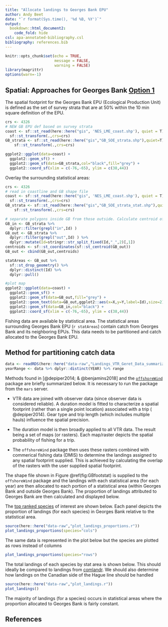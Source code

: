 ```yaml
---
title: "Allocate landings to Georges Bank EPU"
author: Andy Beet
date: "`r format(Sys.time(), '%d %B, %Y')`"
output: 
  bookdown::html_document2:
    code_fold: hide
csl: apa-annotated-bibliography.csl
bibliography: references.bib
---
```


```r
knitr::opts_chunk$set(echo = TRUE, 
                      message = FALSE,
                      warning = FALSE)
library(magrittr)
options(warn=-1)
```

## Spatial: Approaches for Georges Bank [Option 1](https://noaa-edab.github.io/ms-keyrun/GBSurveySet.html#opt1)

The spatial footprint for the Georges Bank EPU (Ecological Production Unit) is defined as the set of survey strata that are at 50% within the 10 min square definition of the EPU.

```r
crs <- 4326
# NEW GB EPU def based on survey strata
coast <- sf::st_read(here::here("gis", 'NES_LME_coast.shp'), quiet = T) %>%
  sf::st_transform(.,crs=crs)
GB_strata <- sf::st_read(here::here("gis","GB_SOE_strata.shp"),quiet=T) %>%
    sf::st_transform(.,crs=crs)

ggplot2::ggplot(data=coast) +
  ggplot2::geom_sf() +
  ggplot2::geom_sf(data=GB_strata,col="black",fill="grey") + 
  ggplot2::coord_sf(xlim = c(-76,-65), ylim = c(38,44))

```

Overlay the surrounding statistical areas:

```r
crs <- 4326
# read in coastline and GB shape file
coast <- sf::st_read(here::here("gis", 'NES_LME_coast.shp'), quiet = T) %>%
  sf::st_transform(.,crs=crs)
GB_strata <- sf::st_read(here::here("gis","GB_SOE_strata_stat.shp"),quiet=T) %>%
    sf::st_transform(.,crs=crs)

# separate polygons inside GB from those outside. Calculate centroid of polygon for label
GB_in <- GB_strata %>%
  dplyr::filter(grepl("in",Id) )
GB_out <- GB_strata %>%
  dplyr::filter(grepl("out",Id) ) %>% 
  dplyr::mutate(Id=stringr::str_split_fixed(Id,"_",2)[,1])
centroids <- sf::st_coordinates(sf::st_centroid(GB_out))
GB_out <- cbind(GB_out,centroids)

statAreas <- GB_out %>%
  sf::st_drop_geometry() %>%
  dplyr::distinct(Id) %>%
  dplyr::pull()

#plot map
ggplot2::ggplot(data=coast) +
  ggplot2::geom_sf() +
  ggplot2::geom_sf(data=GB_out,fill="grey") + 
  ggplot2::geom_text(data=GB_out,ggplot2::aes(x=X,y=Y,label=Id),size=2)    +
  ggplot2::geom_sf(data=GB_in,col="black") + 
  ggplot2::coord_sf(xlim = c(-76,-65), ylim = c(38,44))

```

Fishing data are available by statistical area. The statistical areas surrounding Georges Bank EPU (`r statAreas`) contain catch from Georges Bank and its neighboring EPUs. This data needs to be partitioned and catch allocated to the Georges Bank EPU.

## Method for partitioning catch data

```r
data <- readRDS(here::here("data-raw","Landings_VTR_Geret_Data_summarized.rds"))
yearRange <- data %>% dplyr::distinct(YEAR) %>% range
```

Methods found in [@depiper2014; & @benjamins2018] and the [`offshoreWind`](https://github.com/dcorvi/offshoreWind) package are briefly summarized below. It is necessary to run the package from the `mars` server.

-   VTR data are joined with observer data (since observer data is considered reliable). A duration model is fitted to characterize a spatial footprint (rather than a single point location) associated with a trip ( @depiper2014). Gear type and trip length (which includes multiple hauls) influence the spatial precision.

-   The duration model is then broadly applied to all VTR data. The result being a set of maps (or rasters). Each map/raster depicts the spatial probability of fishing for a trip.

-   The `offshoreWind` package then uses these rasters combined with commerical fishing data (DMIS) to determine the landings assigned to any spatial footprint supplied. This is achieved by calculating the overlap of the rasters with the user supplied spatial footprint.

The shape file shown in Figure \@ref(fig:GBfootstat) is supplied to the `offshoreWind` package and the landings with each statistical area (for each year) are then allocated to each portion of a statistical area (within Georges Bank and outside Georges Bank). The proportion of landings attributed to Georges Bank are then calculated and displayed below.

The [top ranked species](https://noaa-edab.github.io/ms-keyrun/SpeciesEnvDat.html#focalSpecies) of interest are shown below. Each panel depicts the proportion of landings (for each species) in Georges Bank relative to the statistical area.

```r
source(here::here("data-raw","plot_landings_proportions.r"))
plot_landings_proportions(species="cols")

```

The same data is represented in the plot below but the species are plotted as rows instead of columns

```r
plot_landings_proportions(species="rows")

```

The total landings of each species by stat area is shown below. This should ideally be compared to landings from [comlandr](https://github.com/NOAA-EDAB/comlandr). We should also determine how landings on the Canadian side of the Hague line should be handled

```r
source(here::here("data-raw","plot_landings.r"))
plot_landings()

```

The majority of landings (for a species) occurs in statistical areas where the proportion allocated to Georges Bank is fairly constant.

## References
